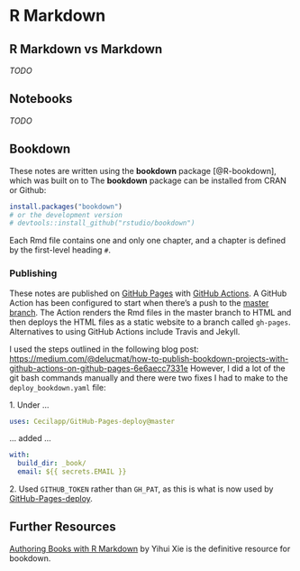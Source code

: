 # R Markdown {#rmd}

## R Markdown vs Markdown

_TODO_

## Notebooks

_TODO_

## Bookdown

These notes are written using the **bookdown** package [@R-bookdown], which was built on to The **bookdown** package can be installed from CRAN or Github:

```r
install.packages("bookdown")
# or the development version
# devtools::install_github("rstudio/bookdown")
```

Each Rmd file contains one and only one chapter, and a chapter is defined by the first-level heading `#`.

### Publishing

These notes are published on [GitHub Pages](https://pages.github.com/) with [GitHub Actions](https://github.com/features/actions). A GitHub Action has been configured to start when there's a push to the [master branch](https://github.com/scc-pi/notes). The Action renders the Rmd files in the master branch to HTML and then deploys the HTML files as a static website to a branch called `gh-pages`. Alternatives to using GitHub Actions include Travis and Jekyll.

I used the steps outlined in the following blog post: [https://medium.com/\@delucmat/how-to-publish-bookdown-projects-with-github-actions-on-github-pages-6e6aecc7331e](https://medium.com/@delucmat/how-to-publish-bookdown-projects-with-github-actions-on-github-pages-6e6aecc7331e){.uri} However, I did a lot of the git bash commands manually and there were two fixes I had to make to the `deploy_bookdown.yaml` file:

1\. Under ...

``` .yaml
uses: Cecilapp/GitHub-Pages-deploy@master
```

... added ...

``` .yaml
with:       
  build_dir: _book/       
  email: ${{ secrets.EMAIL }}
```

2\. Used `GITHUB_TOKEN` rather than `GH_PAT`, as this is what is now used by [GitHub-Pages-deploy](https://github.com/Cecilapp/GitHub-Pages-deploy).

## Further Resources  

[Authoring Books with R Markdown](https://bookdown.org/yihui/bookdown/) by Yihui Xie is the definitive resource for bookdown.

